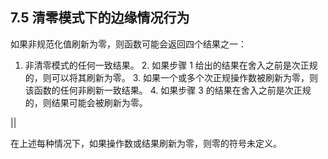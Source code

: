 ## 7.5 清零模式下的边缘情况行为

如果非规范化值刷新为零，则函数可能会返回四个结果之一：

1. 非清零模式的任何一致结果。 2. 如果步骤 1 给出的结果在舍入之前是次正规的，则可以将其刷新为零。 3. 如果一个或多个次正规操作数被刷新为零，则该函数的任何非刷新一致结果。 4. 如果步骤 3 的结果在舍入之前是次正规的，则结果可能会被刷新为零。

||

在上述每种情况下，如果操作数或结果刷新为零，则零的符号未定义。

